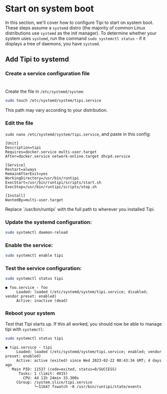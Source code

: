 
# Start on system boot

In this section, we'll cover how to configure Tipi to start on system boot.
These steps assume a `systemd` distro (the majority of common Linux distributions use `systemd` as the init manager). To determine whether your system uses `systemd`, run the command `sudo systemctl status` - if it displays a tree of daemons, you have `systemd`.

## Add Tipi to systemd
<Steps>

### Create a service configuration file 
#
Create the file in `/etc/systemd/system`:

```bash
sudo touch /etc/systemd/system/tipi.service
```

<Callout>
  This path may vary according to your distribution.
</Callout>

### Edit the file 

`sudo nano /etc/systemd/system/tipi.service`, and paste in this config:

```
[Unit]
Description=tipi
Requires=docker.service multi-user.target
After=docker.service network-online.target dhcpd.service

[Service]
Restart=always
RemainAfterExit=yes
WorkingDirectory=/usr/bin/runtipi
ExecStart=/usr/bin/runtipi/scripts/start.sh
ExecStop=/usr/bin/runtipi/scripts/stop.sh

[Install]
WantedBy=multi-user.target
```

<Callout>
Replace `/usr/bin/runtipi` with the full path to wherever you installed Tipi.
</Callout>

### Update the systemd configuration:

```bash
sudo systemctl daemon-reload
```

### Enable the service:

```bash
sudo systemctl enable tipi
```

### Test the service configuration:

```bash
sudo systemctl status tipi
```

```
● foo.service - foo
     Loaded: loaded (/etc/systemd/system/tipi.service; disabled; vendor preset: enabled)
     Active: inactive (dead)
```

### Reboot your system

Test that Tipi starts up. If this all worked, you should now be able to manage tipi with `systemctl`:

```bash
sudo systemctl status tipi
```

```
● tipi.service - tipi
     Loaded: loaded (/etc/systemd/system/tipi.service; enabled; vendor preset: enabled)
     Active: active (exited) since Wed 2023-02-22 00:43:34 GMT; 4 days ago
   Main PID: 11537 (code=exited, status=0/SUCCESS)
      Tasks: 1 (limit: 4915)
        CPU: 4d 11h 24min 33.300s
     CGroup: /system.slice/tipi.service
             └─11647 fswatch -0 /usr/bin/runtipi/state/events
```
</Steps>
